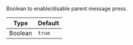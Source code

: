 Boolean to enable/disable parent message press.

| Type    | Default |
| ------- | ------- |
| Boolean | `true`  |
